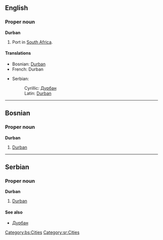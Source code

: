 ==English==
{{wikipedia}}
===Proper noun===
'''Durban'''
# Port in [[South Africa]].

====Translations====
{{top}}
*Bosnian: [[Durban#Bosnian|Durban]] {{m}}
*French: Durban
{{mid}}
*Serbian:
*:Cyrillic: [[Дурбан#Serbian|Дурбан]] {{m}}
*:Latin: [[Durban#Serbian|Durban]] {{m}}
{{bottom}}

----

==Bosnian==
===Proper noun===
'''Durban''' {{m}}
#[[Durban#English|Durban]]
[[Category:bs:Cities]]

----

==Serbian==
===Proper noun===
'''Durban''' {{m}}
#[[Durban#English|Durban]]
====See also====
*[[Дурбан#Serbian|Дурбан]]
[[Category:sr:Cities]]